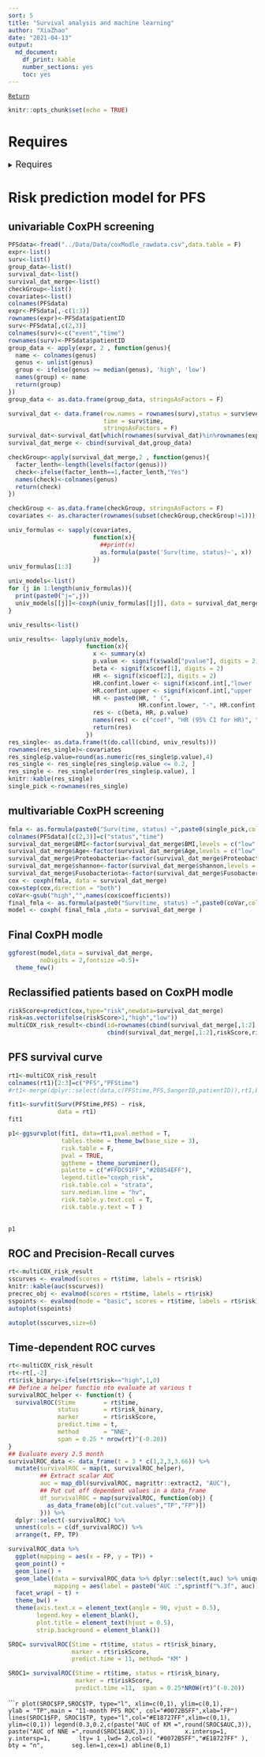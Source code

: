 ```yaml
---
sort: 5
title: "Survival analysis and machine learning"
author: "XiaZhao"
date: "2021-04-13"
output: 
  md_document: 
    df_print: kable
    number_sections: yes
    toc: yes
---
```


[`Return`](./)

```r
knitr::opts_chunk$set(echo = TRUE)
```

# Requires

<details>
<summary>
<font size=4>Requires</font>
</summary>

```r
library(data.table)
library(tidyverse)
library(ggthemes)
library(ggsci)
library(ggpubr)
library(survminer)
library(survival)
library(survivalROC)
library(reshape2)
library(forestmodel)
library(precrec)
library(timeROC)
library(survival)
library(survivalROC)
library("scales")
pal_nejm("default")(8)
"%ni%"<-Negate("%in%")
theme_set(theme_few())
options(stringsAsFactors = F)
```
</details>

#  Risk prediction model for PFS

## univariable CoxPH screening 

```r
PFSdata<-fread("../Data/Data/coxModle_rawdata.csv",data.table = F)
expr<-list()
surv<-list()
group_data<-list()
survival_dat<-list()
survival_dat_merge<-list()
checkGroup<-list()
covariates<-list()
colnames(PFSdata)
expr<-PFSdata[,-c(1:3)]
rownames(expr)<-PFSdata$patientID
surv<-PFSdata[,c(2,3)]
colnames(surv)<-c("event","time")
rownames(surv)<-PFSdata$patientID
group_data <- apply(expr, 2 , function(genus){
  name <- colnames(genus)
  genus <- unlist(genus)
  group <- ifelse(genus >= median(genus), 'high', 'low')
  names(group) <- name
  return(group)
})
group_data <- as.data.frame(group_data, stringsAsFactors = F)

survival_dat <- data.frame(row.names = rownames(surv),status = surv$event,
                           time = surv$time,
                           stringsAsFactors = F)
survival_dat<-survival_dat[which(rownames(survival_dat)%in%rownames(expr)),]
survival_dat_merge <- cbind(survival_dat,group_data)

checkGroup<-apply(survival_dat_merge,2 , function(genus){
  facter_lenth<-length(levels(factor(genus)))
  check<-ifelse(facter_lenth==1,facter_lenth,"Yes")
  names(check)<-colnames(genus)
  return(check)
})

checkGroup <- as.data.frame(checkGroup, stringsAsFactors = F)
covariates <- as.character(rownames(subset(checkGroup,checkGroup!=1)))[-c(1,2)]

univ_formulas <- sapply(covariates,
                        function(x){
                          ##print(x)
                          as.formula(paste('Surv(time, status)~', x))
                        })
univ_formulas[1:3]

univ_models<-list()
for (j in 1:length(univ_formulas)){
  print(paste0("j=",j))
  univ_models[[j]]<-coxph(univ_formulas[[j]], data = survival_dat_merge)  
}

univ_results<-list()

univ_results<- lapply(univ_models,
                      function(x){
                        x <- summary(x)
                        p.value <- signif(x$wald["pvalue"], digits = 2)
                        beta <- signif(x$coef[1], digits = 2)
                        HR <- signif(x$coef[2], digits = 2)
                        HR.confint.lower <- signif(x$conf.int[,"lower .95"], 2)
                        HR.confint.upper <- signif(x$conf.int[,"upper .95"], 2)
                        HR <- paste0(HR, " (",
                                     HR.confint.lower, "-", HR.confint.upper, ")")
                        res <- c(beta, HR, p.value)
                        names(res) <- c("coef", "HR (95% CI for HR)", "p.value")
                        return(res)
                      })
res_single<- as.data.frame(t(do.call(cbind, univ_results)))
rownames(res_single)<-covariates
res_single$p.value=round(as.numeric(res_single$p.value),4)
res_single <- res_single[res_single$p.value <= 0.2, ]
res_single <- res_single[order(res_single$p.value), ]
knitr::kable(res_single)
single_pick <-rownames(res_single)

```

## multivariable CoxPH screening

```r
fmla <- as.formula(paste0("Surv(time, status) ~",paste0(single_pick,collapse = '+')))
colnames(PFSdata)[c(2,3)]=c("status","time")
survival_dat_merge$BMI<-factor(survival_dat_merge$BMI,levels = c("low","high"))
survival_dat_merge$Age<-factor(survival_dat_merge$Age,levels = c("low","high"))
survival_dat_merge$Proteobacteria<-factor(survival_dat_merge$Proteobacteria,levels = c("low","high"))
survival_dat_merge$shannon<-factor(survival_dat_merge$shannon,levels = c("low","high"))
survival_dat_merge$Fusobacteriota<-factor(survival_dat_merge$Fusobacteriota,levels = c("low","high"))
cox <- coxph(fmla, data = survival_dat_merge)
cox=step(cox,direction = "both")
coVar<-gsub("high","",names(cox$coefficients))
final_fmla <- as.formula(paste0("Surv(time, status) ~",paste0(coVar,collapse = '+')))
model <- coxph( final_fmla ,data = survival_dat_merge )
```

## Final CoxPH modle
```r
ggforest(model,data = survival_dat_merge,
         noDigits = 2,fontsize =0.5)+
  theme_few()

```

## Reclassified patients based on CoxPH modle

```r
riskScore=predict(cox,type="risk",newdata=survival_dat_merge)
risk=as.vector(ifelse(riskScore>1,"high","low"))
multiCOX_risk_result<-cbind(id=rownames(cbind(survival_dat_merge[,1:2],riskScore,risk)),
                            cbind(survival_dat_merge[,1:2],riskScore,risk))
```

## PFS survival curve

```r
rt1<-multiCOX_risk_result
colnames(rt1)[2:3]=c("PFS","PFStime")
#rt1<-merge(dplyr::select(data,c(PFStime,PFS,SangerID,patientID)),rt1,by="SangerID")

fit1<-survfit(Surv(PFStime,PFS) ~ risk,
              data = rt1)
fit1

p1<-ggsurvplot(fit1, data=rt1,pval.method = T,
               tables.theme = theme_bw(base_size = 3),
               risk.table = F,
               pval = TRUE,
               ggtheme = theme_survminer(),
               palette = c("#FFDC91FF","#20854EFF"),
               legend.title="coxph_risk",
               risk.table.col = "strata",
               surv.median.line = "hv",
               risk.table.y.text.col = T,
               risk.table.y.text = T )
               
```

```r
p1
```

## ROC and Precision-Recall curves

```r
rt<-multiCOX_risk_result
sscurves <- evalmod(scores = rt$time, labels = rt$risk)
knitr::kable(auc(sscurves))
precrec_obj <- evalmod(scores = rt$time, labels = rt$risk)
sspoints <- evalmod(mode = "basic", scores = rt$time, labels = rt$risk)
autoplot(sspoints)
```

```r
autoplot(sscurves,size=6)
```

## Time‐dependent ROC curves

```r
rt<-multiCOX_risk_result
rt<-rt[,-2]
rt$risk_binary<-ifelse(rt$risk=="high",1,0)
## Define a helper functio nto evaluate at various t
survivalROC_helper <- function(t) {
  survivalROC(Stime        = rt$time,
              status       = rt$risk_binary,
              marker       = rt$riskScore,
              predict.time = t,
              method       = "NNE",
              span = 0.25 * nrow(rt)^(-0.20))
}
## Evaluate every 2.5 month
survivalROC_data <- data_frame(t = 3 * c(1,2,3,3.66)) %>%
  mutate(survivalROC = map(t, survivalROC_helper),
         ## Extract scalar AUC
         auc = map_dbl(survivalROC, magrittr::extract2, "AUC"),
         ## Put cut off dependent values in a data_frame
         df_survivalROC = map(survivalROC, function(obj) {
           as_data_frame(obj[c("cut.values","TP","FP")])
         })) %>%
  dplyr::select(-survivalROC) %>%
  unnest(cols = c(df_survivalROC)) %>%
  arrange(t, FP, TP)

survivalROC_data %>%
  ggplot(mapping = aes(x = FP, y = TP)) +
  geom_point() +
  geom_line() +
  geom_label(data = survivalROC_data %>% dplyr::select(t,auc) %>% unique,
             mapping = aes(label = paste0("AUC :",sprintf("%.3f", auc))), x = 0.5, y = 0.5) +
  facet_wrap( ~ t) +
  theme_bw() +
  theme(axis.text.x = element_text(angle = 90, vjust = 0.5),
        legend.key = element_blank(),
        plot.title = element_text(hjust = 0.5),
        strip.background = element_blank())

SROC= survivalROC(Stime = rt$time, status = rt$risk_binary,
                  marker = rt$riskScore,    
                  predict.time = 11, method= "KM" ) 

SROC1= survivalROC(Stime = rt$time, status = rt$risk_binary,
                   marker = rt$riskScore,    
                   predict.time =11,  span = 0.25*NROW(rt)^(-0.20)) 

```

``````r
plot(SROC$FP,SROC$TP, type="l", xlim=c(0,1), ylim=c(0,1),  
     ylab = "TP",main = "11-month PFS ROC", col="#0072B5FF",xlab="FP")
lines(SROC1$FP, SROC1$TP, type="l",col="#E18727FF",xlim=c(0,1), ylim=c(0,1))
legend(0.3,0.2,c(paste("AUC of KM =",round(SROC$AUC,3)),
                 paste("AUC of NNE =",round(SROC1$AUC,3))),
       x.intersp=1, y.intersp=1,
       lty= 1 ,lwd= 2,col=c( "#0072B5FF","#E18727FF" ),
       bty = "n",
       seg.len=1,cex=1)
abline(0,1)
```
